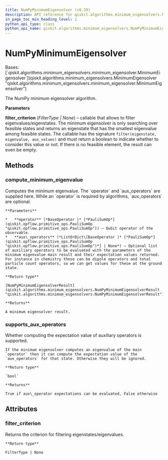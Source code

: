 ```yaml
---
title: NumPyMinimumEigensolver (v0.39)
description: API reference for qiskit.algorithms.minimum_eigensolvers.NumPyMinimumEigensolver in qiskit v0.39
in_page_toc_min_heading_level: 1
python_api_type: class
python_api_name: qiskit.algorithms.minimum_eigensolvers.NumPyMinimumEigensolver
---
```


# NumPyMinimumEigensolver

<Class id="qiskit.algorithms.minimum_eigensolvers.NumPyMinimumEigensolver" isDedicatedPage={true} github="https://github.com/qiskit/qiskit/tree/stable/0.22/qiskit/algorithms/minimum_eigensolvers/numpy_minimum_eigensolver.py" signature="NumPyMinimumEigensolver(filter_criterion=None)" modifiers="class">
  Bases: [`qiskit.algorithms.minimum_eigensolvers.minimum_eigensolver.MinimumEigensolver`](qiskit.algorithms.minimum_eigensolvers.MinimumEigensolver "qiskit.algorithms.minimum_eigensolvers.minimum_eigensolver.MinimumEigensolver")

  The NumPy minimum eigensolver algorithm.

  **Parameters**

  **filter\_criterion** (*FilterType | None*) – callable that allows to filter eigenvalues/eigenstates. The minimum eigensolver is only searching over feasible states and returns an eigenstate that has the smallest eigenvalue among feasible states. The callable has the signature `filter(eigenstate, eigenvalue, aux_values)` and must return a boolean to indicate whether to consider this value or not. If there is no feasible element, the result can even be empty.

  ## Methods

  <span id="qiskit-algorithms-minimum-eigensolvers-numpyminimumeigensolver-compute-minimum-eigenvalue" />

  ### compute\_minimum\_eigenvalue

  <Function id="qiskit.algorithms.minimum_eigensolvers.NumPyMinimumEigensolver.compute_minimum_eigenvalue" signature="NumPyMinimumEigensolver.compute_minimum_eigenvalue(operator, aux_operators=None)">
    Computes the minimum eigenvalue. The `operator` and `aux_operators` are supplied here. While an `operator` is required by algorithms, `aux_operators` are optional.

    **Parameters**

    *   **operator** (*BaseOperator |* [*PauliSumOp*](qiskit.opflow.primitive_ops.PauliSumOp "qiskit.opflow.primitive_ops.PauliSumOp")) – Qubit operator of the observable.
    *   **aux\_operators** (*ListOrDict\[BaseOperator |* [*PauliSumOp*](qiskit.opflow.primitive_ops.PauliSumOp "qiskit.opflow.primitive_ops.PauliSumOp")*] | None*) – Optional list of auxiliary operators to be evaluated with the parameters of the minimum eigenvalue main result and their expectation values returned. For instance in chemistry these can be dipole operators and total particle count operators, so we can get values for these at the ground state.

    **Return type**

    [NumPyMinimumEigensolverResult](qiskit.algorithms.minimum_eigensolvers.NumPyMinimumEigensolverResult "qiskit.algorithms.minimum_eigensolvers.NumPyMinimumEigensolverResult")

    **Returns**

    A minimum eigensolver result.
  </Function>

  <span id="qiskit-algorithms-minimum-eigensolvers-numpyminimumeigensolver-supports-aux-operators" />

  ### supports\_aux\_operators

  <Function id="qiskit.algorithms.minimum_eigensolvers.NumPyMinimumEigensolver.supports_aux_operators" signature="NumPyMinimumEigensolver.supports_aux_operators()" modifiers="classmethod">
    Whether computing the expectation value of auxiliary operators is supported.

    If the minimum eigensolver computes an eigenvalue of the main `operator` then it can compute the expectation value of the `aux_operators` for that state. Otherwise they will be ignored.

    **Return type**

    `bool`

    **Returns**

    True if aux\_operator expectations can be evaluated, False otherwise
  </Function>

  ## Attributes

  ### filter\_criterion

  <Attribute id="qiskit.algorithms.minimum_eigensolvers.NumPyMinimumEigensolver.filter_criterion">
    Returns the criterion for filtering eigenstates/eigenvalues.

    **Return type**

    FilterType | None
  </Attribute>
</Class>

